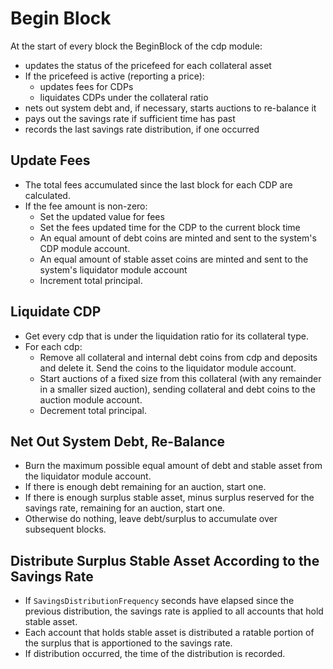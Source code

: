 
# Begin Block

At the start of every block the BeginBlock of the cdp module:

- updates the status of the pricefeed for each collateral asset
- If the pricefeed is active (reporting a price):
  - updates fees for CDPs
  - liquidates CDPs under the collateral ratio
- nets out system debt and, if necessary, starts auctions to re-balance it
- pays out the savings rate if sufficient time has past
- records the last savings rate distribution, if one occurred

## Update Fees

- The total fees accumulated since the last block for each CDP are calculated.
- If the fee amount is non-zero:
  - Set the updated value for fees
  - Set the fees updated time for the CDP to the current block time
  - An equal amount of debt coins are minted and sent to the system's CDP module account.
  - An equal amount of stable asset coins are minted and sent to the system's liquidator module account
  - Increment total principal.

## Liquidate CDP

- Get every cdp that is under the liquidation ratio for its collateral type.
- For each cdp:
  - Remove all collateral and internal debt coins from cdp and deposits and delete it. Send the coins to the liquidator module account.
  - Start auctions of a fixed size from this collateral (with any remainder in a smaller sized auction), sending collateral and debt coins to the auction module account.
  - Decrement total principal.

## Net Out System Debt, Re-Balance

- Burn the maximum possible equal amount of debt and stable asset from the liquidator module account.
- If there is enough debt remaining for an auction, start one.
- If there is enough surplus stable asset, minus surplus reserved for the savings rate, remaining for an auction, start one.
- Otherwise do nothing, leave debt/surplus to accumulate over subsequent blocks.

## Distribute Surplus Stable Asset According to the Savings Rate

- If `SavingsDistributionFrequency` seconds have elapsed since the previous distribution, the savings rate is applied to all accounts that hold stable asset.
- Each account that holds stable asset is distributed a ratable portion of the surplus that is apportioned to the savings rate.
- If distribution occurred, the time of the distribution is recorded.


>
